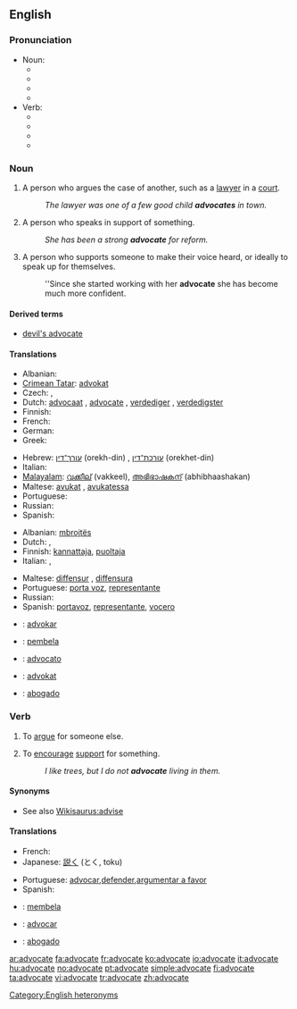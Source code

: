 ==English==

===Pronunciation===
* Noun:
** {{enPR|ăd'vəkət}}
** {{IPA|/ˈædvəkət/}}
** {{SAMPA|/"{dv@k@t/}}
** {{audio|en-us-advocate-noun.ogg|Audio (US)}}
* Verb:
** {{enPR|ăd'vəkāt}}
** {{IPA|/ˈædvəkeɪt/}}
** {{SAMPA|/"{dv@keIt/}}
** {{audio|en-us-advocate-verb.ogg|Audio (US)}}

===Noun===
{{en-noun}}

# A person who argues the case of another, such as a [[lawyer]] in a [[court]].
#: ''The lawyer was one of a few good child '''advocates''' in town.''
# A person who speaks in support of something.
#: ''She has been a strong '''advocate''' for reform.''
# A person who supports someone to make their voice heard, or ideally to speak up for themselves.
#: ''Since she started working with her '''advocate''' she has become much more confident.

====Derived terms====
* [[devil's advocate]]

====Translations====
{{trans-top|person who argues the case of another}}
* Albanian: {{t+|sq|avokat|xs=Albanian}}
* [[Crimean Tatar]]: [[advokat#Crimean Tatar|advokat]]
* Czech: {{t-|cs|obhájce|m}}, {{t-|cs|advokát|m}}
* Dutch: [[advocaat]] {{m}}, [[advocate]] {{f}}, [[verdediger]] {{m}}, [[verdedigster]] {{m}}
* Finnish: {{t+|fi|asianajaja}}
* French: {{t+|fr|avocat|m}}
* German: {{t+|de|Rechtsanwalt}}
* Greek: {{t+|el|συνήγορος|m|sc=Grek}}
{{trans-mid}}
* Hebrew: [[עורך־דין]] (orekh-din) {{m}}, [[עורכת־דין]] (orekhet-din) {{f}}
* Italian: {{t+|it|avvocato}}
* [[Malayalam]]: [[വക്കീല്]] (vakkeel), [[അഭിഭാഷകന്]] (abhibhaashakan)
* Maltese: [[avukat]] {{m}}, [[avukatessa]] {{f}}
* Portuguese: {{t+|pt|advogado}}
* Russian: {{t+|ru|адвокат|m|sc=Cyrl}}
* Spanish: {{t+|es|abogado}}
{{trans-bottom}}

{{trans-top|person who speaks in support of something}}
* Albanian: [[mbrojtës]]
* Dutch: {{t+|nl|voorstander}}, {{t-|nl|verdediger}}
* Finnish: [[kannattaja]], [[puoltaja]]
* Italian: {{t-|it|sostenitore|m}}, {{t-|it|sostenitrice|f}}
{{trans-mid}}
* Maltese: [[diffensur]] {{m}}, [[diffensura]] {{f}}
* Portuguese: [[porta voz]], [[representante]]
* Russian: {{t+|ru|сторонник|m|sc=Cyrl}}
* Spanish: [[portavoz]], [[representante]], [[vocero]]
{{trans-bottom}}

{{checktrans}}
* {{ttbc|Ido}}: [[advokar]]
* {{ttbc|Indonesian}}: [[bela|pembela]]
* {{ttbc|Interlingua}}: [[advocato]]
* {{ttbc|Norwegian}}: [[advokat]]
* {{ttbc|Tagalog}}: [[abogado]]

===Verb===
{{en-verb|advocat|ing}}

# {{transitive}} To [[argue]] for someone else.
# {{transitive}} To [[encourage]] [[support]] for something.
#: ''I like trees, but I do not '''advocate''' living in them.''

====Synonyms====
* See also [[Wikisaurus:advise]]

====Translations====
{{trans-top|argue for}}
{{trans-mid}}
{{trans-bottom}}

{{trans-top|encourage support for}}
* French: {{t+|fr|préconiser}}
* Japanese: [[説く]] (とく, toku)
{{trans-mid}}
* Portuguese: [[advocar]],[[defender]],[[argumentar a favor]]
* Spanish: {{t+|es|abogar}}
{{trans-bottom}}

{{checktrans}}

* {{ttbc|Indonesian}}: [[bela|membela]]
* {{ttbc|Interlingua}}: [[advocar]]
* {{ttbc|Tagalog}}: [[abogado]]

[[Category:English heteronyms]]

[[ar:advocate]]
[[fa:advocate]]
[[fr:advocate]]
[[ko:advocate]]
[[io:advocate]]
[[it:advocate]]
[[hu:advocate]]
[[no:advocate]]
[[pt:advocate]]
[[simple:advocate]]
[[fi:advocate]]
[[ta:advocate]]
[[vi:advocate]]
[[tr:advocate]]
[[zh:advocate]]
